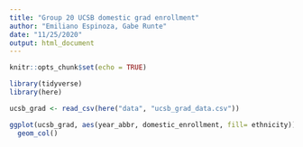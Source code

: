 ```yaml
---
title: "Group 20 UCSB domestic grad enrollment"
author: "Emiliano Espinoza, Gabe Runte"
date: "11/25/2020"
output: html_document
---
```


```r
knitr::opts_chunk$set(echo = TRUE)
```

```r
library(tidyverse)
library(here)
```

```r
ucsb_grad <- read_csv(here("data", "ucsb_grad_data.csv"))
```

```r
ggplot(ucsb_grad, aes(year_abbr, domestic_enrollment, fill= ethnicity)) +
  geom_col()
```

